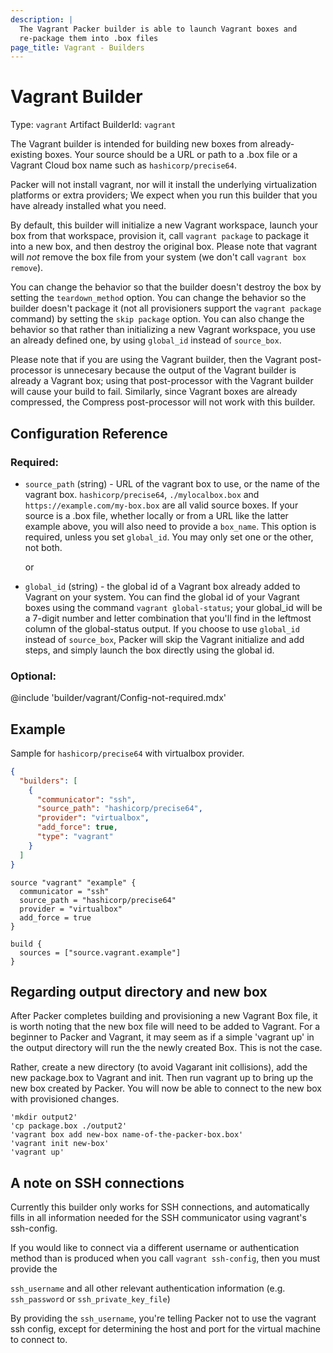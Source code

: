 ```yaml
---
description: |
  The Vagrant Packer builder is able to launch Vagrant boxes and
  re-package them into .box files
page_title: Vagrant - Builders
---
```


# Vagrant Builder

Type: `vagrant`
Artifact BuilderId: `vagrant`

The Vagrant builder is intended for building new boxes from already-existing
boxes. Your source should be a URL or path to a .box file or a Vagrant Cloud
box name such as `hashicorp/precise64`.

Packer will not install vagrant, nor will it install the underlying
virtualization platforms or extra providers; We expect when you run this
builder that you have already installed what you need.

By default, this builder will initialize a new Vagrant workspace, launch your
box from that workspace, provision it, call `vagrant package` to package it
into a new box, and then destroy the original box. Please note that vagrant
will _not_ remove the box file from your system (we don't call
`vagrant box remove`).

You can change the behavior so that the builder doesn't destroy the box by
setting the `teardown_method` option. You can change the behavior so the builder
doesn't package it (not all provisioners support the `vagrant package` command)
by setting the `skip package` option. You can also change the behavior so that
rather than initializing a new Vagrant workspace, you use an already defined
one, by using `global_id` instead of `source_box`.

Please note that if you are using the Vagrant builder, then the Vagrant
post-processor is unnecesary because the output of the Vagrant builder is
already a Vagrant box; using that post-processor with the Vagrant builder will
cause your build to fail. Similarly, since Vagrant boxes are already compressed,
the Compress post-processor will not work with this builder.

## Configuration Reference

### Required:

- `source_path` (string) - URL of the vagrant box to use, or the name of the
  vagrant box. `hashicorp/precise64`, `./mylocalbox.box` and
  `https://example.com/my-box.box` are all valid source boxes. If your
  source is a .box file, whether locally or from a URL like the latter example
  above, you will also need to provide a `box_name`. This option is required,
  unless you set `global_id`. You may only set one or the other, not both.

  or

- `global_id` (string) - the global id of a Vagrant box already added to Vagrant
  on your system. You can find the global id of your Vagrant boxes using the
  command `vagrant global-status`; your global_id will be a 7-digit number and
  letter combination that you'll find in the leftmost column of the
  global-status output. If you choose to use `global_id` instead of
  `source_box`, Packer will skip the Vagrant initialize and add steps, and
  simply launch the box directly using the global id.

### Optional:

@include 'builder/vagrant/Config-not-required.mdx'

## Example

Sample for `hashicorp/precise64` with virtualbox provider.

<Tabs>
<Tab heading="JSON">

```json
{
  "builders": [
    {
      "communicator": "ssh",
      "source_path": "hashicorp/precise64",
      "provider": "virtualbox",
      "add_force": true,
      "type": "vagrant"
    }
  ]
}
```

</Tab>
<Tab heading="HCL2">

```hcl
source "vagrant" "example" {
  communicator = "ssh"
  source_path = "hashicorp/precise64"
  provider = "virtualbox"
  add_force = true
}

build {
  sources = ["source.vagrant.example"]
}
```

</Tab>
</Tabs>

## Regarding output directory and new box

After Packer completes building and provisioning a new Vagrant Box file, it is worth
noting that the new box file will need to be added to Vagrant. For a beginner to Packer
and Vagrant, it may seem as if a simple 'vagrant up' in the output directory will run the
the newly created Box. This is not the case.

Rather, create a new directory (to avoid Vagarant init collisions), add the new
package.box to Vagrant and init. Then run vagrant up to bring up the new box created
by Packer. You will now be able to connect to the new box with provisioned changes.

```
'mkdir output2'
'cp package.box ./output2'
'vagrant box add new-box name-of-the-packer-box.box'
'vagrant init new-box'
'vagrant up'
```

## A note on SSH connections

Currently this builder only works for SSH connections, and automatically fills
in all information needed for the SSH communicator using vagrant's ssh-config.

If you would like to connect via a different username or authentication method
than is produced when you call `vagrant ssh-config`, then you must provide the

`ssh_username` and all other relevant authentication information (e.g.
`ssh_password` or `ssh_private_key_file`)

By providing the `ssh_username`, you're telling Packer not to use the vagrant
ssh config, except for determining the host and port for the virtual machine to
connect to.
